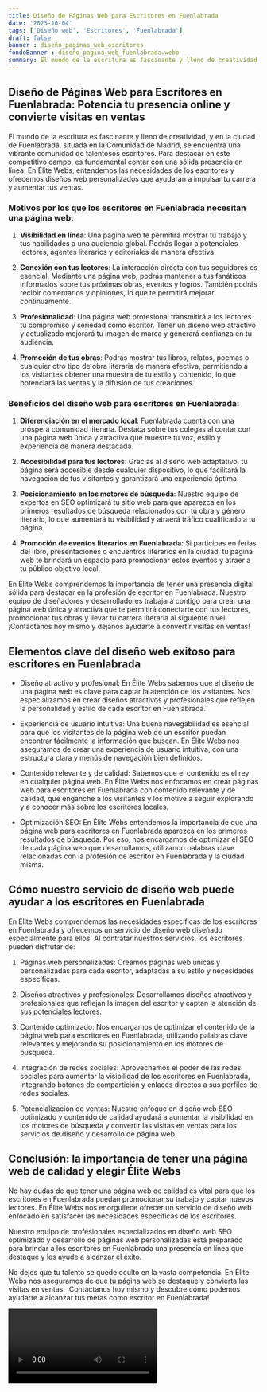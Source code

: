 ```yaml
---
title: Diseño de Páginas Web para Escritores en Fuenlabrada
date: '2023-10-04'
tags: ['Diseño web', 'Escritores', 'Fuenlabrada']
draft: false
banner : diseño_paginas_web_escritores
fondoBanner : diseño_pagina_web_fuenlabrada.webp
summary: El mundo de la escritura es fascinante y lleno de creatividad, y en la ciudad de Fuenlabrada, situada en la Comunidad de Madrid, se encuentra una vibrante comunidad de talentosos escritores. Para destacar en este competitivo campo, es fundamental contar con una sólida presencia en línea. En Élite Webs, entendemos las necesidades de los escritores y ofrecemos diseños web personalizados que ayudarán a impulsar tu carrera y aumentar tus ventas.
---
```


## Diseño de Páginas Web para Escritores en Fuenlabrada: Potencia tu presencia online y convierte visitas en ventas

El mundo de la escritura es fascinante y lleno de creatividad, y en la ciudad de Fuenlabrada, situada en la Comunidad de Madrid, se encuentra una vibrante comunidad de talentosos escritores. Para destacar en este competitivo campo, es fundamental contar con una sólida presencia en línea. En Élite Webs, entendemos las necesidades de los escritores y ofrecemos diseños web personalizados que ayudarán a impulsar tu carrera y aumentar tus ventas.

### Motivos por los que los escritores en Fuenlabrada necesitan una página web:

1. **Visibilidad en línea**: Una página web te permitirá mostrar tu trabajo y tus habilidades a una audiencia global. Podrás llegar a potenciales lectores, agentes literarios y editoriales de manera efectiva.

2. **Conexión con tus lectores**: La interacción directa con tus seguidores es esencial. Mediante una página web, podrás mantener a tus fanáticos informados sobre tus próximas obras, eventos y logros. También podrás recibir comentarios y opiniones, lo que te permitirá mejorar continuamente.

3. **Profesionalidad**: Una página web profesional transmitirá a los lectores tu compromiso y seriedad como escritor. Tener un diseño web atractivo y actualizado mejorará tu imagen de marca y generará confianza en tu audiencia.

4. **Promoción de tus obras**: Podrás mostrar tus libros, relatos, poemas o cualquier otro tipo de obra literaria de manera efectiva, permitiendo a los visitantes obtener una muestra de tu estilo y contenido, lo que potenciará las ventas y la difusión de tus creaciones.

### Beneficios del diseño web para escritores en Fuenlabrada:

1. **Diferenciación en el mercado local**: Fuenlabrada cuenta con una próspera comunidad literaria. Destaca sobre tus colegas al contar con una página web única y atractiva que muestre tu voz, estilo y experiencia de manera destacada.

2. **Accesibilidad para tus lectores**: Gracias al diseño web adaptativo, tu página será accesible desde cualquier dispositivo, lo que facilitará la navegación de tus visitantes y garantizará una experiencia óptima.

3. **Posicionamiento en los motores de búsqueda**: Nuestro equipo de expertos en SEO optimizará tu sitio web para que aparezca en los primeros resultados de búsqueda relacionados con tu obra y género literario, lo que aumentará tu visibilidad y atraerá tráfico cualificado a tu página.

4. **Promoción de eventos literarios en Fuenlabrada**: Si participas en ferias del libro, presentaciones o encuentros literarios en la ciudad, tu página web te brindará un espacio para promocionar estos eventos y atraer a tu público objetivo local.

En Élite Webs comprendemos la importancia de tener una presencia digital sólida para destacar en la profesión de escritor en Fuenlabrada. Nuestro equipo de diseñadores y desarrolladores trabajará contigo para crear una página web única y atractiva que te permitirá conectarte con tus lectores, promocionar tus obras y llevar tu carrera literaria al siguiente nivel. ¡Contáctanos hoy mismo y déjanos ayudarte a convertir visitas en ventas!

<GifSeo />

<Cta />

## Elementos clave del diseño web exitoso para escritores en Fuenlabrada

- Diseño atractivo y profesional: En Élite Webs sabemos que el diseño de una página web es clave para captar la atención de los visitantes. Nos especializamos en crear diseños atractivos y profesionales que reflejen la personalidad y estilo de cada escritor en Fuenlabrada.

- Experiencia de usuario intuitiva: Una buena navegabilidad es esencial para que los visitantes de la página web de un escritor puedan encontrar fácilmente la información que buscan. En Élite Webs nos aseguramos de crear una experiencia de usuario intuitiva, con una estructura clara y menús de navegación bien definidos.

- Contenido relevante y de calidad: Sabemos que el contenido es el rey en cualquier página web. En Élite Webs nos enfocamos en crear páginas web para escritores en Fuenlabrada con contenido relevante y de calidad, que enganche a los visitantes y los motive a seguir explorando y a conocer más sobre los escritores locales.

- Optimización SEO: En Élite Webs entendemos la importancia de que una página web para escritores en Fuenlabrada aparezca en los primeros resultados de búsqueda. Por eso, nos encargamos de optimizar el SEO de cada página web que desarrollamos, utilizando palabras clave relacionadas con la profesión de escritor en Fuenlabrada y la ciudad misma.

## Cómo nuestro servicio de diseño web puede ayudar a los escritores en Fuenlabrada

En Élite Webs comprendemos las necesidades específicas de los escritores en Fuenlabrada y ofrecemos un servicio de diseño web diseñado especialmente para ellos. Al contratar nuestros servicios, los escritores pueden disfrutar de:

1. Páginas web personalizadas: Creamos páginas web únicas y personalizadas para cada escritor, adaptadas a su estilo y necesidades específicas.

2. Diseños atractivos y profesionales: Desarrollamos diseños atractivos y profesionales que reflejan la imagen del escritor y captan la atención de sus potenciales lectores.

3. Contenido optimizado: Nos encargamos de optimizar el contenido de la página web para escritores en Fuenlabrada, utilizando palabras clave relevantes y mejorando su posicionamiento en los motores de búsqueda.

4. Integración de redes sociales: Aprovechamos el poder de las redes sociales para aumentar la visibilidad de los escritores en Fuenlabrada, integrando botones de compartición y enlaces directos a sus perfiles de redes sociales.

5. Potencialización de ventas: Nuestro enfoque en diseño web SEO optimizado y contenido de calidad ayudará a aumentar la visibilidad en los motores de búsqueda y convertir las visitas en ventas para los servicios de diseño y desarrollo de página web.

## Conclusión: la importancia de tener una página web de calidad y elegir Élite Webs

No hay dudas de que tener una página web de calidad es vital para que los escritores en Fuenlabrada puedan promocionar su trabajo y captar nuevos lectores. En Élite Webs nos enorgullece ofrecer un servicio de diseño web enfocado en satisfacer las necesidades específicas de los escritores.

Nuestro equipo de profesionales especializados en diseño web SEO optimizado y desarrollo de páginas web personalizadas está preparado para brindar a los escritores en Fuenlabrada una presencia en línea que destaque y les ayude a alcanzar el éxito.

No dejes que tu talento se quede oculto en la vasta competencia. En Élite Webs nos aseguramos de que tu página web se destaque y convierta las visitas en ventas. ¡Contáctanos hoy mismo y descubre cómo podemos ayudarte a alcanzar tus metas como escritor en Fuenlabrada!

<Video />

<CtaBot job='Escritores' city='Fuenlabrada'/>

<Gmaps query='Fuenlabrada+españa+maps' />